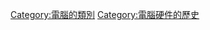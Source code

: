 {{Commonscat|Minicomputers}}

[[Category:電腦的類別|Category:電腦的類別]]
[[Category:電腦硬件的歷史|Category:電腦硬件的歷史]]